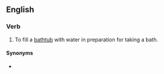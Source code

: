 ==English==

===Verb===
{{en-verb|draws a bath|drawing a bath|drew a bath|drawn a bath}}

# To fill a [[bathtub]] with water in preparation for taking a bath.
#: {{ux|en|Never leave a child unattended when you are '''drawing''' them '''a bath'''.}}

====Synonyms====
* {{l|en|run a bath}}